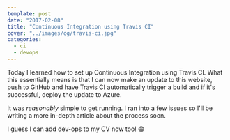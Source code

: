 ```yaml
---
template: post
date: "2017-02-08"
title: "Continuous Integration using Travis CI"
cover: "../images/og/travis-ci.jpg"
categories:
  - ci
  - devops
---
```


Today I learned how to set up Continuous Integration using Travis CI. What this essentially means is that I can now make an update to this website, push to GitHub and have Travis CI automatically trigger a build and if it's successful, deploy the update to Azure.

It was _reasonably_ simple to get running. I ran into a few issues so I'll be writing a more in-depth article about the process soon.

I guess I can add dev-ops to my CV now too! 😁
